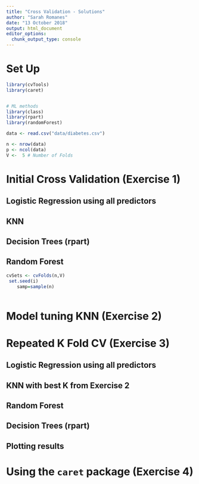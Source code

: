 ```yaml
---
title: "Cross Validation - Solutions"
author: "Sarah Romanes"
date: "13 October 2018"
output: html_document
editor_options: 
  chunk_output_type: console
---
```


# Set Up

```r
library(cvTools) 
library(caret)


# ML methods
library(class)
library(rpart)
library(randomForest)
```


```r
data <- read.csv("data/diabetes.csv")
```

```r
n <- nrow(data)
p <- ncol(data)
V <-  5 # Number of Folds
```


# Initial Cross Validation (Exercise 1)

## Logistic Regression using all predictors

## KNN

## Decision Trees (rpart)

## Random Forest

```r
cvSets <- cvFolds(n,V)
 set.seed(i)
    samp=sample(n)
    

```


# Model tuning KNN (Exercise 2)

# Repeated K Fold CV (Exercise 3)

## Logistic Regression using all predictors

## KNN with best K from Exercise 2

## Random Forest

## Decision Trees (rpart)

## Plotting results

# Using the `caret` package (Exercise 4)


